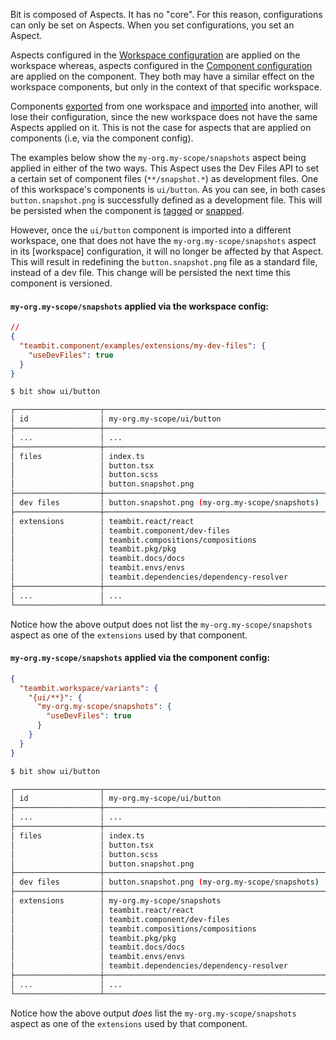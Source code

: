 Bit is composed of Aspects. It has no "core". For this reason, configurations can only be set on Aspects.
When you set configurations, you set an Aspect.

Aspects configured in the [Workspace configuration](/workspace/workspace-configuration) are applied on the workspace whereas, aspects configured in the [Component configuration](/components/component-config) are applied on the component.
They both may have a similar effect on the workspace components, but only in the context of that specific workspace.

Components [exported](/workspace/exporting-components) from one workspace and [imported](/workspace/importing-components) into another, will lose their configuration, since the new workspace does not have the same Aspects applied on it. This is not the case for aspects that are applied on components (i.e, via the component config).

The examples below show the `my-org.my-scope/snapshots` aspect being applied in either of the two ways. This Aspect uses the Dev Files API to set a certain set of component files (`**/snapshot.*`) as development files.
One of this workspace's components is `ui/button`. As you can see, in both cases `button.snapshot.png` is successfully defined as a development file. This will be persisted when the component is [tagged](/components/tags) or [snapped](/components/snaps).

However, once the `ui/button` component is imported into a different workspace, one that does not have the `my-org.my-scope/snapshots` aspect in its [workspace] configuration, it will no longer be affected by that Aspect.
This will result in redefining the `button.snapshot.png` file as a standard file, instead of a dev file. This change will be persisted the next time this component is versioned.

#### `my-org.my-scope/snapshots` applied via the workspace config:

```json
//
{
  "teambit.component/examples/extensions/my-dev-files": {
    "useDevFiles": true
  }
}
```

```bash
$ bit show ui/button

┌───────────────────┬───────────────────────────────────────────────────────────────────────────┐
│ id                │ my-org.my-scope/ui/button                                                 │
├───────────────────┼───────────────────────────────────────────────────────────────────────────┤
│ ...               │ ...                                                                       │
├───────────────────┼───────────────────────────────────────────────────────────────────────────┤
│ files             │ index.ts                                                                  │
│                   │ button.tsx                                                                │
│                   │ button.scss                                                               │
│                   │ button.snapshot.png                                                       │
├───────────────────┼───────────────────────────────────────────────────────────────────────────┤
│ dev files         │ button.snapshot.png (my-org.my-scope/snapshots)                           │
├───────────────────┼───────────────────────────────────────────────────────────────────────────┤
│ extensions        │ teambit.react/react                                                       │
│                   │ teambit.component/dev-files                                               │
│                   │ teambit.compositions/compositions                                         │
│                   │ teambit.pkg/pkg                                                           │
│                   │ teambit.docs/docs                                                         │
│                   │ teambit.envs/envs                                                         │
│                   │ teambit.dependencies/dependency-resolver                                  │
├───────────────────┼───────────────────────────────────────────────────────────────────────────┤
│ ...               │ ...                                                                       │
└───────────────────┴───────────────────────────────────────────────────────────────────────────┘
```

Notice how the above output does not list the `my-org.my-scope/snapshots` aspect as one of the `extensions` used by that component.

#### `my-org.my-scope/snapshots` applied via the component config:

```json
{
  "teambit.workspace/variants": {
    "{ui/**}": {
      "my-org.my-scope/snapshots": {
        "useDevFiles": true
      }
    }
  }
}
```

```bash
$ bit show ui/button

┌───────────────────┬───────────────────────────────────────────────────────────────────────────┐
│ id                │ my-org.my-scope/ui/button                                                 │
├───────────────────┼───────────────────────────────────────────────────────────────────────────┤
│ ...               │ ...                                                                       │
├───────────────────┼───────────────────────────────────────────────────────────────────────────┤
│ files             │ index.ts                                                                  │
│                   │ button.tsx                                                                │
│                   │ button.scss                                                               │
│                   │ button.snapshot.png                                                       │
├───────────────────┼───────────────────────────────────────────────────────────────────────────┤
│ dev files         │ button.snapshot.png (my-org.my-scope/snapshots)                           │
├───────────────────┼───────────────────────────────────────────────────────────────────────────┤
│ extensions        │ my-org.my-scope/snapshots                                                 │
│                   │ teambit.react/react                                                       │
│                   │ teambit.component/dev-files                                               │
│                   │ teambit.compositions/compositions                                         │
│                   │ teambit.pkg/pkg                                                           │
│                   │ teambit.docs/docs                                                         │
│                   │ teambit.envs/envs                                                         │
│                   │ teambit.dependencies/dependency-resolver                                  │
├───────────────────┼───────────────────────────────────────────────────────────────────────────┤
│ ...               │ ...                                                                       │
└───────────────────┴───────────────────────────────────────────────────────────────────────────┘
```

Notice how the above output _does_ list the `my-org.my-scope/snapshots` aspect as one of the `extensions` used by that component.
